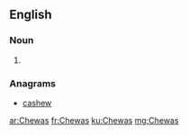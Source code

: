 ==English==

===Noun===
{{head|en|plural}}

# {{plural of|Chewa|lang=en}}

===Anagrams===
* [[cashew#English|cashew]]

[[ar:Chewas]]
[[fr:Chewas]]
[[ku:Chewas]]
[[mg:Chewas]]